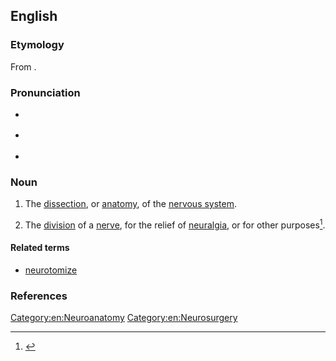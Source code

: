 ==English==

===Etymology===
From {{affix|en|neuro-|-tomy}}.

===Pronunciation===
* {{a|UK}} {{IPA|en|/njʊəˈɹɒtəmi/}}
* {{a|US}} {{IPA|en|/nʊəˈɹɑtəmi/|/nəˈɹɑtəmi/|/njʊəˈɹɑtəmi/}}
* {{audio|en|en-us-neurotomy.ogg|Audio (US)}}

===Noun===
{{en-noun}}

# {{lb|en|neuroscience}} The [[dissection]], or [[anatomy]], of the [[nervous system]].
# {{lb|en|neurology}} The [[division]] of a [[nerve]], for the relief of [[neuralgia]], or for other purposes<ref>{{RQ:Dunglison Medical Lexicon}}</ref>.


====Related terms====
* [[neurotomize]]

===References===
<references/>
[[Category:en:Neuroanatomy]]
[[Category:en:Neurosurgery]]